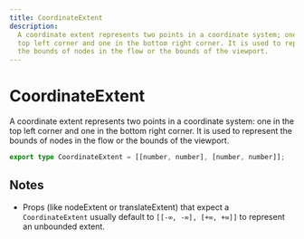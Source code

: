 ```yaml
---
title: CoordinateExtent
description:
  A coordinate extent represents two points in a coordinate system; one in the
  top left corner and one in the bottom right corner. It is used to represent
  the bounds of nodes in the flow or the bounds of the viewport.
---
```


# CoordinateExtent

A coordinate extent represents two points in a coordinate system: one in the top left corner and one in the bottom right corner. It is used to represent the bounds of nodes in the flow or the bounds of the viewport.

```ts
export type CoordinateExtent = [[number, number], [number, number]];
```

## Notes

- Props (like nodeExtent or translateExtent) that expect a `CoordinateExtent` usually default to `[[-∞, -∞], [+∞, +∞]]` to represent an unbounded extent.
